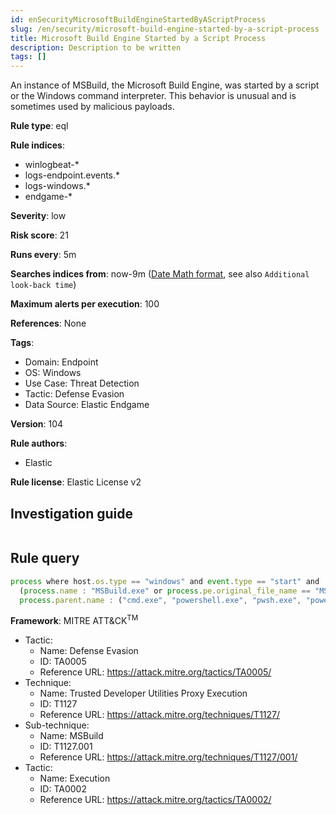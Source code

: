 ```yaml
---
id: enSecurityMicrosoftBuildEngineStartedByAScriptProcess
slug: /en/security/microsoft-build-engine-started-by-a-script-process
title: Microsoft Build Engine Started by a Script Process
description: Description to be written
tags: []
---
```


<div id="microsoft-build-engine-started-by-a-script-process"></div>

An instance of MSBuild, the Microsoft Build Engine, was started by a script or the Windows command interpreter. This behavior is unusual and is sometimes used by malicious payloads.

**Rule type**: eql

**Rule indices**: 

* winlogbeat-*
* logs-endpoint.events.*
* logs-windows.*
* endgame-*

**Severity**: low

**Risk score**: 21

**Runs every**: 5m

**Searches indices from**: now-9m ([Date Math format](((ref))/common-options.html#date-math), see also <DocLink id="enSecurityRulesUiCreate" section="set-the-rules-schedule">`Additional look-back time`</DocLink>)

**Maximum alerts per execution**: 100

**References**: None

**Tags**: 

* Domain: Endpoint
* OS: Windows
* Use Case: Threat Detection
* Tactic: Defense Evasion
* Data Source: Elastic Endgame

**Version**: 104

**Rule authors**: 

* Elastic

**Rule license**: Elastic License v2

## Investigation guide

```markdown

```

## Rule query

```js
process where host.os.type == "windows" and event.type == "start" and
  (process.name : "MSBuild.exe" or process.pe.original_file_name == "MSBuild.exe") and
  process.parent.name : ("cmd.exe", "powershell.exe", "pwsh.exe", "powershell_ise.exe", "cscript.exe", "wscript.exe", "mshta.exe")

```

**Framework**: MITRE ATT&CK<sup>TM</sup>

* Tactic:
    * Name: Defense Evasion
    * ID: TA0005
    * Reference URL: https://attack.mitre.org/tactics/TA0005/
* Technique:
    * Name: Trusted Developer Utilities Proxy Execution
    * ID: T1127
    * Reference URL: https://attack.mitre.org/techniques/T1127/
* Sub-technique:
    * Name: MSBuild
    * ID: T1127.001
    * Reference URL: https://attack.mitre.org/techniques/T1127/001/
* Tactic:
    * Name: Execution
    * ID: TA0002
    * Reference URL: https://attack.mitre.org/tactics/TA0002/


